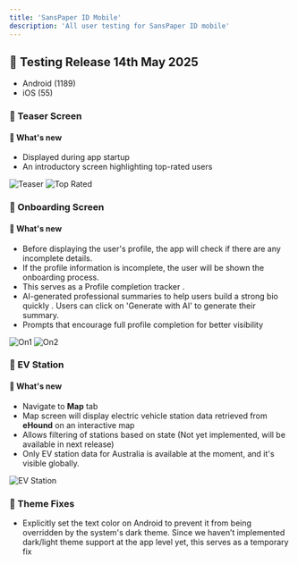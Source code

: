 ```yaml
---
title: 'SansPaper ID Mobile'
description: 'All user testing for SansPaper ID mobile'
---
```


## 🚀 Testing Release 14th May 2025
- Android (1189)
- iOS (55)

### 🔹 Teaser Screen  
#### 🧪 What's new
- Displayed during app startup
- An introductory screen highlighting top-rated users  
<div style={{ textAlign: 'center' }}>
  <img
    src="/images/teaser.jpg"
    alt="Teaser"
    style={{ width: '300px', height: 'auto', display: 'block', margin: '0 auto' }}
  />
   <img
    src="/images/topRated.jpg"
    alt="Top Rated"
    style={{ width: '300px', height: 'auto', display: 'block', margin: '0 auto' }}
  />
</div>

### 🔹 Onboarding Screen  
#### 🧪 What's new
- Before displaying the user's profile, the app will check if there are any incomplete details.
- If the profile information is incomplete, the user will be shown the onboarding process.
- This serves as a Profile completion tracker . 
- AI-generated professional summaries to help users build a strong bio quickly . Users can click on 'Generate with AI' to generate their summary.
- Prompts that encourage full profile completion for better visibility  
<div style={{ textAlign: 'center' }}>
  <img
    src="/images/on1.jpg"
    alt="On1"
    style={{ width: '300px', height: 'auto', display: 'block', margin: '0 auto' }}
  />
    <img
    src="/images/on2.jpg"
    alt="On2"
    style={{ width: '300px', height: 'auto', display: 'block', margin: '0 auto' }}
  />
</div>

### 🔹 EV Station
#### 🧪 What's new
- Navigate to **Map** tab
- Map screen will display electric vehicle station data retrieved from **eHound** on an interactive map
- Allows filtering of stations based on state (Not yet implemented, will be available in next release)
- Only EV station data for Australia is available at the moment, and it's visible globally.
<div style={{ textAlign: 'center' }}>
  <img
    src="/images/evStation.jpg"
    alt="EV Station"
    style={{ width: '300px', height: 'auto', display: 'block', margin: '0 auto' }}
  />
</div>


### 🔹 Theme Fixes
- Explicitly set the text color on Android to prevent it from being overridden by the system's dark theme. Since we haven’t implemented dark/light theme support at the app level yet, this serves as a temporary fix
